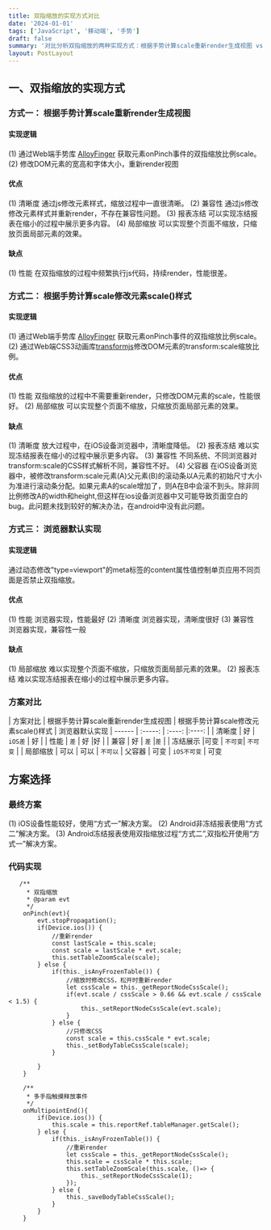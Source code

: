 ```yaml
---
title: 双指缩放的实现方式对比
date: '2024-01-01'
tags: ['JavaScript', '移动端', '手势']
draft: false
summary: '对比分析双指缩放的两种实现方式：根据手势计算scale重新render生成视图 vs 根据手势计算scale修改元素scale()样式'
layout: PostLayout
---
```


## 一、双指缩放的实现方式
### 方式一： 根据手势计算scale重新render生成视图
#### 实现逻辑
(1) 通过Web端手势库 [AlloyFinger](http://www.alloyteam.com/2016/11/11568/) 获取元素onPinch事件的双指缩放比例scale。
 (2) 修改DOM元素的宽高和字体大小，重新render视图
#### 优点
(1) 清晰度
通过js修改元素样式，缩放过程中一直很清晰。
(2) 兼容性
通过js修改修改元素样式并重新render，不存在兼容性问题。
(3) 报表冻结
可以实现冻结报表在缩小的过程中展示更多内容。
(4) 局部缩放
可以实现整个页面不缩放，只缩放页面局部元素的效果。
#### 缺点
(1) 性能
在双指缩放的过程中频繁执行js代码，持续render，性能很差。
### 方式二： 根据手势计算scale修改元素scale()样式
#### 实现逻辑
(1) 通过Web端手势库 [AlloyFinger](http://www.alloyteam.com/2016/11/11568/) 获取元素onPinch事件的双指缩放比例scale。
 (2) 通过Web端CSS3动画库[transformjs](http://alloyteam.github.io/AlloyTouch/transformjs/)修改DOM元素的transform:scale缩放比例。
#### 优点
(1) 性能
双指缩放的过程中不需要重新render，只修改DOM元素的scale，性能很好。
(2) 局部缩放
可以实现整个页面不缩放，只缩放页面局部元素的效果。
#### 缺点
(1) 清晰度
放大过程中，在iOS设备浏览器中，清晰度降低。
(2) 报表冻结
难以实现冻结报表在缩小的过程中展示更多内容。
(3) 兼容性
不同系统、不同浏览器对transform:scale的CSS样式解析不同，兼容性不好。
(4) 父容器
在iOS设备浏览器中，被修改transform:scale元素(A)父元素(B)的滚动条以A元素的初始尺寸大小为准进行滚动条分配。如果元素A的scale增加了，则A在B中会滚不到头。除非同比例修改A的width和height,但这样在ios设备浏览器中又可能导致页面空白的bug。此问题未找到较好的解决办法，在android中没有此问题。
### 方式三： 浏览器默认实现  
#### 实现逻辑
通过动态修改"type=viewport"的meta标签的content属性值控制单页应用不同页面是否禁止双指缩放。
#### 优点
(1) 性能
浏览器实现，性能最好
(2) 清晰度
浏览器实现，清晰度很好
(3) 兼容性
浏览器实现，兼容性一般
#### 缺点
(1) 局部缩放
难以实现整个页面不缩放，只缩放页面局部元素的效果。
(2) 报表冻结
难以实现冻结报表在缩小的过程中展示更多内容。
### 方案对比  

| 方案对比        |   根据手势计算scale重新render生成视图 | 根据手势计算scale修改元素scale()样式   | 浏览器默认实现
    | ------      | :-----:   | :----: |:----: |
    | 清晰度     |   好 |  `iOS差`    | 好   |
    | 性能         | `差`      |   好    |好    |
    | 兼容         | 好      |   `差`    |`差`    |
    | 冻结展示  |可变   |    `不可变`|   `不可变` |
    | 局部缩放  | 可以 |  可以 |  `不可以`
    | 父容器      | 可变 | `iOS不可变` | 可变
## 方案选择
### 最终方案
(1) iOS设备性能较好，使用“方式一”解决方案。
(2) Android非冻结报表使用“方式二”解决方案。
(3) Android冻结报表使用双指缩放过程“方式二”,双指松开使用“方式一”解决方案。
### 代码实现
```
   /**
     * 双指缩放
     * @param evt
     */
    onPinch(evt){
        evt.stopPropagation();
        if(Device.ios()) {
            //重新render
            const lastScale = this.scale;
            const scale = lastScale * evt.scale;
            this.setTableZoomScale(scale);
        } else {
            if(this._isAnyFrozenTable()) {
                //缩放时修改CSS，松开时重新render
                let cssScale = this._getReportNodeCssScale();
                if(evt.scale / cssScale > 0.66 && evt.scale / cssScale < 1.5) {
                    this._setReportNodeCssScale(evt.scale);
                }
            } else {
                //只修改CSS
                const scale = this.cssScale * evt.scale;
                this._setBodyTableCssScale(scale);
            }

        }
    }

    /**
     * 多手指触摸释放事件
     */
    onMultipointEnd(){
        if(Device.ios()) {
            this.scale = this.reportRef.tableManager.getScale();
        } else {
            if(this._isAnyFrozenTable()) {
                //重新render
                let cssScale = this._getReportNodeCssScale();
                this.scale = cssScale * this.scale;
                this.setTableZoomScale(this.scale, ()=> {
                    this._setReportNodeCssScale(1);
                });
            } else {
                this._saveBodyTableCssScale();
            }
        }
    }
```
